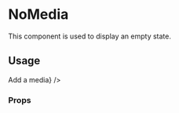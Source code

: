 <!--- EmptyStateLayout.stories.mdx --->


<Meta title="components/NoMedia" />

# NoMedia

This component is used to display an empty state.

## Usage

<Canvas>
  <Story name="base">
    <Main>
      <NoMedia content="There's no media" action={<Button>Add a media</Button>} />
    </Main>
  </Story>
</Canvas>

### Props

<ArgsTable of={NoMedia} />
